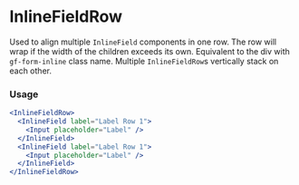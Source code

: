 # InlineFieldRow
Used to align multiple `InlineField` components in one row. The row will wrap if the width of the children exceeds its own. Equivalent to the div with `gf-form-inline` class name.
Multiple `InlineFieldRow`s vertically stack on each other.

### Usage

```jsx
<InlineFieldRow>
  <InlineField label="Label Row 1">
    <Input placeholder="Label" />
  </InlineField>
  <InlineField label="Label Row 1">
    <Input placeholder="Label" />
  </InlineField>
</InlineFieldRow>
```

